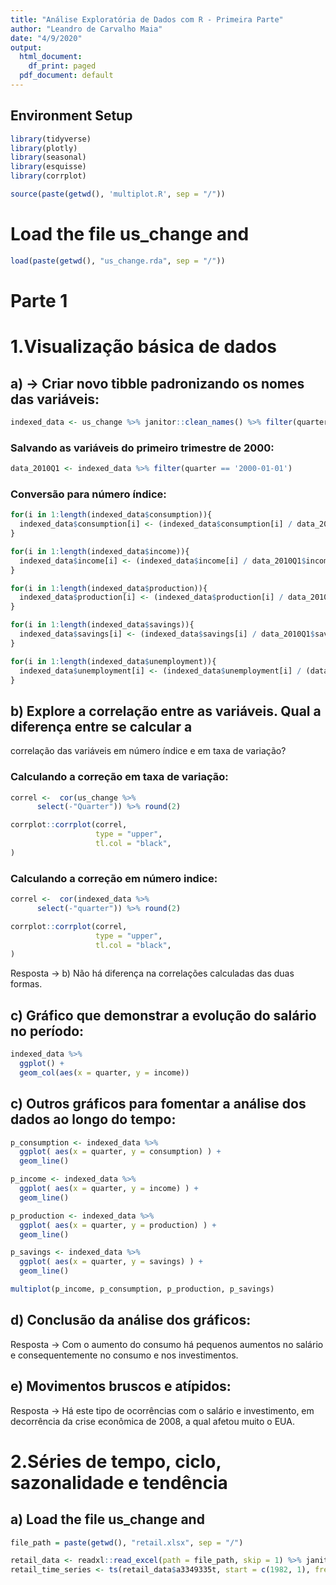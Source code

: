 ```yaml
---
title: "Análise Exploratória de Dados com R - Primeira Parte"
author: "Leandro de Carvalho Maia"
date: "4/9/2020"
output:
  html_document:
    df_print: paged
  pdf_document: default
---
```

## Environment Setup
```r

library(tidyverse)
library(plotly)
library(seasonal)
library(esquisse)
library(corrplot)

source(paste(getwd(), 'multiplot.R', sep = "/"))
```

# Load the file us_change and 
```r
load(paste(getwd(), "us_change.rda", sep = "/"))
```
# Parte 1 

# 1.Visualização básica de dados

## a) -> Criar novo tibble padronizando os nomes das variáveis:
```r
indexed_data <- us_change %>% janitor::clean_names() %>% filter(quarter >= '2000-01-01')
```

### Salvando as variáveis do primeiro trimestre de 2000:
```r
data_2010Q1 <- indexed_data %>% filter(quarter == '2000-01-01')
```

### Conversão para número índice: 
```r
for(i in 1:length(indexed_data$consumption)){
  indexed_data$consumption[i] <- (indexed_data$consumption[i] / data_2010Q1$consumption) * 100
}

for(i in 1:length(indexed_data$income)){
  indexed_data$income[i] <- (indexed_data$income[i] / data_2010Q1$income) * 100
}

for(i in 1:length(indexed_data$production)){
  indexed_data$production[i] <- (indexed_data$production[i] / data_2010Q1$production) * 100
}

for(i in 1:length(indexed_data$savings)){
  indexed_data$savings[i] <- (indexed_data$savings[i] / data_2010Q1$savings) * 100
}

for(i in 1:length(indexed_data$unemployment)){
  indexed_data$unemployment[i] <- (indexed_data$unemployment[i] / (data_2010Q1$unemployment + 1)) * 100
}
```


## b) Explore a correlação entre as variáveis. Qual a diferença entre se calcular a
correlação das variáveis em número índice e em taxa de variação?

### Calculando a correção em taxa de variação:
```r
correl <-  cor(us_change %>% 
      select(-"Quarter")) %>% round(2)

corrplot::corrplot(correl, 
                   type = "upper",
                   tl.col = "black",
)
```

### Calculando a correção em número indice:
```r
correl <-  cor(indexed_data %>% 
      select(-"quarter")) %>% round(2)

corrplot::corrplot(correl, 
                   type = "upper",
                   tl.col = "black",
)
```

Resposta -> b) Não há diferença na correlações calculadas das duas formas.

## c) Gráfico que demonstrar a evolução do salário no período:
```r
indexed_data %>% 
  ggplot() +
  geom_col(aes(x = quarter, y = income))
```


## c) Outros gráficos para fomentar a análise dos dados ao longo do tempo:
```r
p_consumption <- indexed_data %>% 
  ggplot( aes(x = quarter, y = consumption) ) +
  geom_line()

p_income <- indexed_data %>% 
  ggplot( aes(x = quarter, y = income) ) +
  geom_line()

p_production <- indexed_data %>% 
  ggplot( aes(x = quarter, y = production) ) +
  geom_line()

p_savings <- indexed_data %>% 
  ggplot( aes(x = quarter, y = savings) ) +
  geom_line()
```

```r
multiplot(p_income, p_consumption, p_production, p_savings)
```

## d) Conclusão da análise dos gráficos:
Resposta -> Com o aumento do consumo há pequenos aumentos no salário e consequentemente no consumo e nos investimentos.

## e) Movimentos bruscos e atípidos:
Resposta -> Há este tipo de ocorrências com o salário e investimento, em decorrência da crise econômica de 2008, a qual afetou muito o EUA.

# 2.Séries de tempo, ciclo, sazonalidade e tendência

## a) Load the file us_change and
```r
file_path = paste(getwd(), "retail.xlsx", sep = "/")

retail_data <- readxl::read_excel(path = file_path, skip = 1) %>% janitor::clean_names()
retail_time_series <- ts(retail_data$a3349335t, start = c(1982, 1), frequency = 12)

```



